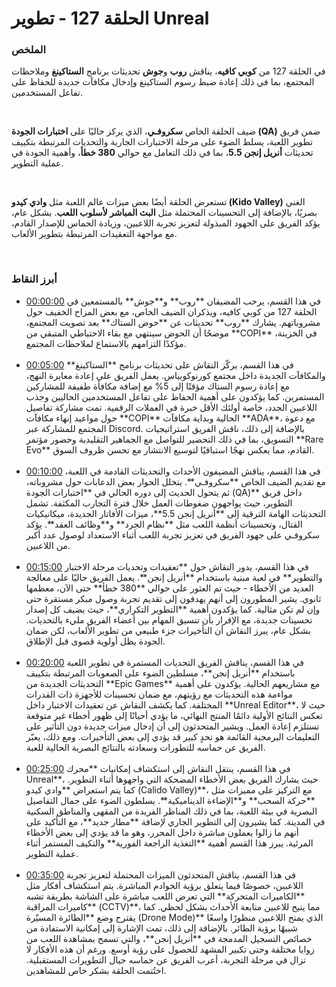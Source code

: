# الحلقة 127 - تطوير Unreal  

### الملخص  

في الحلقة 127 من **كوبي كافيه**، يناقش **روب** و**جوش** تحديثات برنامج **الستاكينغ** وملاحظات المجتمع، بما في ذلك إعادة ضبط رسوم الستاكينغ وإدخال مكافآت جديدة للحفاظ على تفاعل المستخدمين.  

</br>  

ضيف الحلقة الخاص **سكروفـي**، الذي يركز حاليًا على **اختبارات الجودة (QA)** ضمن فريق تطوير اللعبة، يسلط الضوء على مرحلة الاختبارات الجارية والتحديات المرتبطة بتكييف تحديثات **أنريل إنجن 5.5**، بما في ذلك التعامل مع حوالي **380 خطأ**، وأهمية الجودة في عملية التطوير.  

</br>  

تستعرض الحلقة أيضًا بعض ميزات عالم اللعبة مثل **وادي كيدو (Kido Valley)** الغني بصريًا، بالإضافة إلى التحسينات المحتملة مثل **البث المباشر لأسلوب اللعب**. بشكل عام، يؤكد الفريق على الجهود المبذولة لتعزيز تجربة اللاعبين، وزيادة الحماس للإصدار القادم، مع مواجهة التعقيدات المرتبطة بتطوير الألعاب.  

</br>  

### أبرز النقاط  

<ul className="styled-list">
  <li><a href="https://youtube.com/watch?v=XeQAE1jhcbw&t=0" class="text-orange-500">00:00:00</a> في هذا القسم، يرحب المضيفان **روب** و**جوش** بالمستمعين في الحلقة 127 من كوبي كافيه، ويذكران الضيف الخاص، مع بعض المزاح الخفيف حول مشروباتهم. يشارك **روب** تحديثات عن **حوض الستاك** بعد تصويت المجتمع، موضحًا أن الحوض سينتهي مع بقاء الاحتياطي المتبقي من **COPI** في الخزينة، مؤكدًا التزامهم بالاستماع لملاحظات المجتمع.</li>  

</br>  

  <li><a href="https://youtube.com/watch?v=XeQAE1jhcbw&t=300" class="text-orange-500">00:05:00</a> في هذا القسم، يركّز النقاش على تحديثات برنامج **الستاكينغ** والمكافآت الجديدة داخل مجتمع كورنوكوبياس. يعمل الفريق على إعادة معايرة النهج، مع إعادة رسوم الستاك مؤقتًا إلى 5% مع إضافة مكافأة طفيفة للمشاركين المستمرين. كما يؤكدون على أهمية الحفاظ على تفاعل المستخدمين الحاليين وجذب اللاعبين الجدد، خاصة أولئك الأقل خبرة في العملات الرقمية. تمت مشاركة تفاصيل حول مواعيد إنهاء مكافآت **COPI** الحالية وبداية مكافآت **ADA**، مع دعوة المجتمع للمشاركة عبر Discord. بالإضافة إلى ذلك، ناقش الفريق استراتيجيات التسويق، بما في ذلك التحضير للتواصل مع الجماهير التقليدية وحضور مؤتمر **Rare Evo** القادم، مما يعكس نهجًا استباقيًا لتوسيع الانتشار مع تحسن ظروف السوق.</li>  

</br>  

  <li><a href="https://youtube.com/watch?v=XeQAE1jhcbw&t=600" class="text-orange-500">00:10:00</a> في هذا القسم، يناقش المضيفون الأحداث والتحديثات القادمة في اللعبة، مع تقديم الضيف الخاص **سكروفـي**. يتخلل الحوار بعض الدعابات حول مشروباته، ثم يتحول الحديث إلى دوره الحالي في **اختبارات الجودة (QA)** داخل فريق التطوير، حيث يواجهون ضغوطات العمل خلال فترة التجارب المكثفة. تشمل التحديثات الهامة الترقية إلى **أنريل إنجن 5.5**، ميزات الأفاتار الجديدة، ميكانيكيات القتال، وتحسينات أنظمة اللعب مثل **نظام الجرد** و**وظائف العقد**. يؤكد سكروفـي على جهود الفريق في تعزيز تجربة اللعب أثناء الاستعداد لوصول عدد أكبر من اللاعبين.</li>  

</br>  

  <li><a href="https://youtube.com/watch?v=XeQAE1jhcbw&t=900" class="text-orange-500">00:15:00</a> في هذا القسم، يدور النقاش حول **تعقيدات وتحديات مرحلة الاختبار والتطوير** في لعبة مبنية باستخدام **أنريل إنجن**. يعمل الفريق حاليًا على معالجة العديد من الأخطاء - حيث تم العثور على حوالي **380 خطأ** حتى الآن، معظمها ثانوي. يشير المطورون إلى أنهم يهدفون إلى تقديم تجربة وصول مبكر مستقرة حتى وإن لم تكن مثالية. كما يؤكدون أهمية **التطوير التكراري**، حيث يضيف كل إصدار تحسينات جديدة، مع الإقرار بأن تنسيق المهام بين أعضاء الفريق مليء بالتحديات. بشكل عام، يبرز النقاش أن التأخيرات جزء طبيعي من تطوير الألعاب، لكن ضمان الجودة يظل أولوية قصوى قبل الإطلاق.</li>  

</br>  

  <li><a href="https://youtube.com/watch?v=XeQAE1jhcbw&t=1200" class="text-orange-500">00:20:00</a> في هذا القسم، يناقش الفريق التحديات المستمرة في تطوير اللعبة باستخدام **أنريل إنجن**، مسلطين الضوء على الصعوبات المرتبطة بتكييف التحديثات الجديدة من **Epic Games** مع مشاريعهم الحالية. يؤكدون على أهمية مواءمة هذه التحديثات مع رؤيتهم، مع ضمان تحسينات للأجهزة ذات القدرات المختلفة. كما يكشف النقاش عن تعقيدات الاختبار داخل **Unreal Editor**، حيث لا تعكس النتائج الأولية دائمًا المنتج النهائي، ما يؤدي أحيانًا إلى ظهور أخطاء غير متوقعة تستلزم إعادة العمل. ويشير المتحدثون إلى أن إدخال ميزات جديدة دون التأثير على التعليمات البرمجية القائمة هو تحدٍ كبير قد يؤدي إلى بعض التأخيرات. ومع ذلك، يعبّر الفريق عن حماسه للتطورات وسعادته بالنتائج البصرية الحالية للعبة.</li>  

</br>  

  <li><a href="https://youtube.com/watch?v=XeQAE1jhcbw&t=1500" class="text-orange-500">00:25:00</a> في هذا القسم، ينتقل النقاش إلى استكشاف إمكانيات **محرك Unreal**، حيث يشارك الفريق بعض الأخطاء المضحكة التي واجهوها أثناء التطوير. كما يتم استعراض **وادي كيدو (Calido Valley)**، مع التركيز على مميزات مثل **حركة السحب** و**الإضاءة الديناميكية**. يسلطون الضوء على جمال التفاصيل البصرية في بيئة اللعبة، بما في ذلك المناظر الفريدة من المقهى والمناطق السكنية في المدينة. كما يشيرون إلى التطوير الجاري لإضافة **مطار جديد**، مع التأكيد على أنهم ما زالوا يعملون مباشرة داخل المحرر، وهو ما قد يؤدي إلى بعض الأخطاء المرئية. يبرز هذا القسم أهمية **التغذية الراجعة الفورية** والتكيف المستمر أثناء عملية التطوير.</li>  

</br>  

  <li><a href="https://youtube.com/watch?v=XeQAE1jhcbw&t=2100" class="text-orange-500">00:35:00</a> في هذا القسم، يناقش المتحدثون الميزات المحتملة لتعزيز تجربة اللاعبين، خصوصًا فيما يتعلق برؤية الخوادم المباشرة. يتم استكشاف أفكار مثل **الكاميرات المتحركة** التي تعرض اللعب مباشرة على الشاشة بطريقة تشبه **كاميرات المراقبة (CCTV)**، مما يتيح للاعبين متابعة الأحداث بشكل لحظي. كما يقترح وضع **الطائرة المسيّرة (Drone Mode)** الذي يمنح اللاعبين منظورًا واسعًا شبيهًا برؤية الطائر. بالإضافة إلى ذلك، تمت الإشارة إلى إمكانية الاستفادة من خصائص التسجيل المدمجة في **أنريل إنجن**، والتي تسمح بمشاهدة اللعب من زوايا مختلفة وحتى تكبير المشهد للحصول على رؤية أوسع. ورغم أن هذه الأفكار لا تزال في مرحلة التجربة، أعرب الفريق عن حماسه حيال التطويرات المستقبلية. اختُتمت الحلقة بشكر خاص للمشاهدين.</li>  
</ul>  
